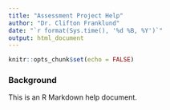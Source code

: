 ```yaml
---
title: "Assessment Project Help"
author: "Dr. Clifton Franklund"
date: "`r format(Sys.time(), '%d %B, %Y')`"
output: html_document
---
```

```r
knitr::opts_chunk$set(echo = FALSE)
```

### Background ###  

This is an R Markdown help document.
